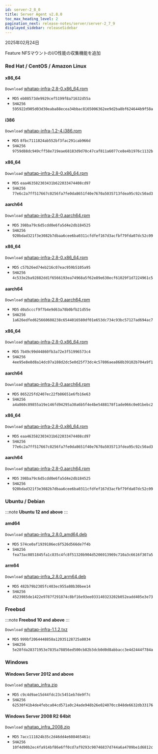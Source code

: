```yaml
---
id: server-2_8_0
title: Server Agent v2.8.0
toc_max_heading_level: 2
pagination_next: release-notes/server/server-2_7_9
displayed_sidebar: releaseSidebar
---
```


2025年02月24日

<Status priority='1'>Feature</Status>  NFSマウントのI/O性能の収集機能を追加

### Red Hat / CentOS / Amazon Linux

<Tabs>
<TabItem value="6Server6" label="6Server6 / 6" default>

#### x86_64

<code class='my'>Download</code> [whatap-infra-2.8-0.x86_64.rpm](https://repo.whatap.io/centos/6/x86_64/whatap-infra-2.8-0.x86_64.rpm)

- <code class='Beta'>MD5</code> `eb08573de9929cef5199f8a71632d55a`
- <code class='Beta'>SHA256</code> `595922d905d03d30eaba88ecea34bbac8165006362ee9d2ba8bf624644b9f58a`

#### i386

<code class='my'>Download</code> [whatap-infra-1.2-4.i386.rpm](https://repo.whatap.io/centos/6/i386/whatap-infra-1.2-4.i386.rpm)

- <code class='Beta'>MD5</code> `8fbc7111824ab552bf3fac291cab966d`
- <code class='Beta'>SHA256</code> `9759d88dc949cff58e719eae68183d9d70c47caf811a6077ce8e4b1976c1132b`
  </TabItem>
  <TabItem value="7Server7" label="7Server7 / 7" default>

#### x86_64

<code class='my'>Download</code> [whatap-infra-2.8-0.x86_64.rpm](https://repo.whatap.io/centos/7/x86_64/whatap-infra-2.8-0.x86_64.rpm)

- <code class='Beta'>MD5</code> `eaa463582303431b622033474408cd97`
- <code class='Beta'>SHA256</code> `77e6c2a7ff517667c0256fa7fe0da8651f40e7670a5035713fdea95c92c50ad3`

#### aarch64

<code class='my'>Download</code> [whatap-infra-2.8-0.aarch64.rpm](https://repo.whatap.io/centos/7/aarch64/whatap-infra-2.8-0.aarch64.rpm)

- <code class='Beta'>MD5</code> `398ba79c6d5cdd0e6fa5d4e2db184525`
- <code class='Beta'>SHA256</code> `920bdad321f3e3082b7dbaa6cee6ba0311cfdfef167d3acfbf79fda07dc52c09`
  </TabItem>
  <TabItem value="8Server8" label="8Server8 / 8" default>

#### x86_64

<code class='my'>Download</code> [whatap-infra-2.8-0.x86_64.rpm](https://repo.whatap.io/centos/8/x86_64/whatap-infra-2.8-0.x86_64.rpm)

- <code class='Beta'>MD5</code> `c57b26ed74eb216c07eac959b5105a95`
- <code class='Beta'>SHA256</code> `4c533e2ba92882dd1f6566193ea74968a5f62e89e630ecf61029f1d7224961c5`

#### aarch64

<code class='my'>Download</code> [whatap-infra-2.8-0.aarch64.rpm](https://repo.whatap.io/centos/8/aarch64/whatap-infra-2.8-0.aarch64.rpm)

- <code class='Beta'>MD5</code> `d0a5cccf9f7b4e9d63a78b0bfb21d55e`
- <code class='Beta'>SHA256</code> `1a626edfed625660608238c6544016580df01e653dc734c93bc57127ad694ac7`
  </TabItem>
  <TabItem value="9Server9" label="9Server9 / 9" default>

#### x86_64

<code class='my'>Download</code> [whatap-infra-2.8-0.x86_64.rpm](https://repo.whatap.io/centos/9/x86_64/whatap-infra-2.8-0.x86_64.rpm)

- <code class='Beta'>MD5</code> `7b49c99d44860fb3a72e3f51996573c4`
- <code class='Beta'>SHA256</code> `4ee95e8e8d8a14dc07a188d2dc5e0d25f73dc4c57806aea868b39102b704a9f1`

#### aarch64

<code class='my'>Download</code> [whatap-infra-2.8-0.aarch64.rpm](https://repo.whatap.io/centos/9/aarch64/whatap-infra-2.8-0.aarch64.rpm)

- <code class='Beta'>MD5</code> `865225fd2407ec22fb86651e6fb16e63`
- <code class='Beta'>SHA256</code> `a4a860c89855a19e146fd94295a30a6b5f4e4be5488178f1ade066c0e01bebc2`
  </TabItem>
  <TabItem value="amazonlinux2" label="amazonlinux2" default>

#### x86_64

<code class='my'>Download</code> [whatap-infra-2.8-0.x86_64.rpm](https://repo.whatap.io/centos/latest/x86_64/whatap-infra-2.8-0.x86_64.rpm)

- <code class='Beta'>MD5</code> `eaa463582303431b622033474408cd97`
- <code class='Beta'>SHA256</code> `77e6c2a7ff517667c0256fa7fe0da8651f40e7670a5035713fdea95c92c50ad3`

#### aarch64

<code class='my'>Download</code> [whatap-infra-2.8-0.aarch64.rpm](https://repo.whatap.io/centos/latest/aarch64/whatap-infra-2.8-0.aarch64.rpm)

- <code class='Beta'>MD5</code> `398ba79c6d5cdd0e6fa5d4e2db184525`
- <code class='Beta'>SHA256</code> `920bdad321f3e3082b7dbaa6cee6ba0311cfdfef167d3acfbf79fda07dc52c09`
  </TabItem>

</Tabs>

### Ubuntu / Debian

:::note
**Ubuntu 12 and above**
:::

#### amd64

<code class='my'>Download</code> [whatap-infra_2.8.0_amd64.deb](https://repo.whatap.io/debian/unstable/whatap-infra_2.8.0_amd64.deb)

- <code class='Beta'>MD5</code> `574ce0af1939106ec6f526d566de7f4b`
- <code class='Beta'>SHA256</code> `fea73ac0851845fa1c835c4fc8f51320b904d5206913969c710a3c6616f307a5`

#### arm64

<code class='my'>Download</code> [whatap-infra_2.8.0_arm64.deb](https://repo.whatap.io/debian/unstable/whatap-infra_2.8.0_arm64.deb)

- <code class='Beta'>MD5</code> `482b79b2305fc403ec955a80b30bee14`
- <code class='Beta'>SHA256</code> `4523985de1422e9787f291874c8bf16e93ee033140323202b052eadd405e3e73`

### Freebsd

:::note
**Freebsd 10 and above**
:::

<code class='my'>Download</code> [whatap-infra-1.1.2.txz](https://repo.whatap.io/freebsd/10/whatap-infra-1.1.2.txz)

- <code class='Beta'>MD5</code> `999bf2064448858a12035128725a8034`
- <code class='Beta'>SHA256</code> `5e28fda28371953e7835a78856ed500cb82b3dcb0d0d8abbacc3e4d2444f784a`

### Windows

#### Windows Server 2012 and above

<code class='my'>Download</code> [whatap_infra.zip](https://repo.whatap.io/windows/whatap_infra.zip)

- <code class='Beta'>MD5</code> `c9c4d9ae15d44fdc23c5451eb7de9f7c`
- <code class='Beta'>SHA256</code> `62530f41b4de4febca04cd571a0c24ade948b26e024070cc848de6632db33176`

#### Windows Server 2008 R2 64bit

<code class='my'>Download</code> [whatap_infra_2008.zip](https://repo.whatap.io/windows/whatap_infra_2008.zip)

- <code class='Beta'>MD5</code> `7acc111824b35c2d46dd4e608465461c`
- <code class='Beta'>SHA256</code> `10f4d90b2ec4fa914bf86e6ff0cd7af9293c90746837d744a6a4709be1d6812c`
